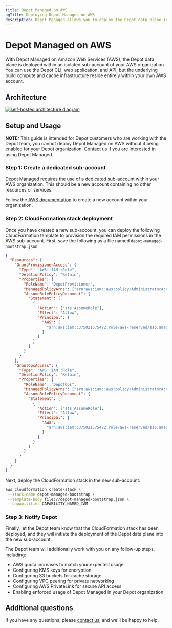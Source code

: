 ```yaml
---
title: Depot Managed on AWS
ogTitle: Deploying Depot Managed on AWS
description: Depot Managed allows you to deploy the Depot data plane in your own AWS account. This provides data residency, compliance, and cost control benefits.
---
```


# Depot Managed on AWS

With Depot Managed on Amazon Web Services (AWS), the Depot data plane is deployed within an isolated sub-account of your AWS organization. You can use the Depot CLI, web application, and API, but the underlying build compute and cache infrastructure reside entirely within your own AWS account.

## Architecture

[![self-hosted architecture diagram](/images/self-hosted-architecture.png)](/images/self-hosted-architecture.png)

## Setup and Usage

**NOTE:** This guide is intended for Depot customers who are working with the Depot team, you cannot deploy Depot Managed on AWS without it being enabled for your Depot organization. [Contact us](mailto:contact@depot.dev) if you are interested in using Depot Managed.

### Step 1: Create a dedicated sub-account

Depot Managed requires the use of a dedicated sub-account within your AWS organization. This should be a new account containing no other resources or services.

Follow the [AWS documentation](https://docs.aws.amazon.com/organizations/latest/userguide/orgs_manage_accounts_create.html#orgs_manage_accounts_create-new) to create a new account within your organization.

### Step 2: CloudFormation stack deployment

Once you have created a new sub-account, you can deploy the following CloudFormation template to provision the required IAM permissions in the AWS sub-account. First, save the following as a file named `depot-managed-bootstrap.json`:

```json
{
  "Resources": {
    "GrantProvisionerAccess": {
      "Type": "AWS::IAM::Role",
      "DeletionPolicy": "Retain",
      "Properties": {
        "RoleName": "DepotProvisioner",
        "ManagedPolicyArns": ["arn:aws:iam::aws:policy/AdministratorAccess"],
        "AssumeRolePolicyDocument": {
          "Statement": [
            {
              "Action": ["sts:AssumeRole"],
              "Effect": "Allow",
              "Principal": {
                "AWS": [
                  "arn:aws:iam::375021575472:role/aws-reserved/sso.amazonaws.com/AWSReservedSSO_Provisioner_572dd0a52dd9fc8e"
                ]
              }
            }
          ]
        }
      }
    },
    "GrantOpsAccess": {
      "Type": "AWS::IAM::Role",
      "DeletionPolicy": "Retain",
      "Properties": {
        "RoleName": "DepotOps",
        "ManagedPolicyArns": ["arn:aws:iam::aws:policy/AdministratorAccess"],
        "AssumeRolePolicyDocument": {
          "Statement": [
            {
              "Action": ["sts:AssumeRole"],
              "Effect": "Allow",
              "Principal": {
                "AWS": [
                  "arn:aws:iam::375021575472:role/aws-reserved/sso.amazonaws.com/AWSReservedSSO_Ops_e45adfee11ab7421"
                ]
              }
            }
          ]
        }
      }
    }
  }
}
```

Next, deploy the CloudFormation stack in the new sub-account:

```bash
aws cloudformation create-stack \
 --stack-name depot-managed-bootstrap \
 --template-body file://depot-managed-bootstrap.json \
 --capabilities CAPABILITY_NAMED_IAM
```

### Step 3: Notify Depot

Finally, let the Depot team know that the CloudFormation stack has been deployed, and they will initiate the deployment of the Depot data plane into the new sub-account.

The Depot team will additionally work with you on any follow-up steps, including:

- AWS quota increases to match your expected usage
- Configuring KMS keys for encryption
- Configuring S3 buckets for cache storage
- Configuring VPC peering for private networking
- Configuring AWS PrivateLink for secure API access
- Enabling enforced usage of Depot Managed in your Depot organization

## Additional questions

If you have any questions, please [contact us](mailto:contact@depot.dev), and we'll be happy to help.
